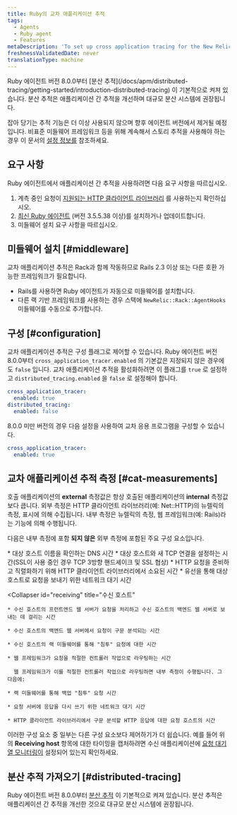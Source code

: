 ```yaml
---
title: Ruby의 교차 애플리케이션 추적
tags:
  - Agents
  - Ruby agent
  - Features
metaDescription: 'To set up cross application tracing for the New Relic Ruby agent, start here.'
freshnessValidatedDate: never
translationType: machine
---
```


<Callout variant="important">
  Ruby 에이전트 버전 8.0.0부터 [분산 추적](/docs/apm/distributed-tracing/getting-started/introduction-distributed-tracing) 이 기본적으로 켜져 있습니다. 분산 추적은 애플리케이션 간 추적을 개선하며 대규모 분산 시스템에 권장됩니다.

  잡아 당기는 추적 기능은 더 이상 사용되지 않으며 향후 에이전트 버전에서 제거될 예정입니다. 비표준 미들웨어 프레임워크 등을 위해 계속해서 스토리 추적을 사용해야 하는 경우 이 문서의 [설정 정보를](#configuration) 참조하세요.
</Callout>

## 요구 사항

Ruby 에이전트에서 애플리케이션 간 추적을 사용하려면 다음 요구 사항을 따르십시오.

1. 계측 중인 요청이 [지원되는 HTTP 클라이언트 라이브러리](/docs/ruby/ruby-http-clients) 를 사용하는지 확인하십시오.
2. [최신 Ruby 에이전트](/docs/ruby/ruby-agent-installation) (버전 3.5.5.38 이상)를 설치하거나 업데이트합니다.
3. 미들웨어 설치 요구 사항을 따르십시오.

## 미들웨어 설치 [#middleware]

교차 애플리케이션 추적은 Rack과 함께 작동하므로 Rails 2.3 이상 또는 다른 호환 가능한 프레임워크가 필요합니다.

* Rails를 사용하면 Ruby 에이전트가 자동으로 미들웨어를 설치합니다.
* 다른 랙 기반 프레임워크를 사용하는 경우 스택에 `NewRelic::Rack::AgentHooks` 미들웨어를 수동으로 추가합니다.

## 구성 [#configuration]

교차 애플리케이션 추적은 구성 플래그로 제어할 수 있습니다. Ruby 에이전트 버전 8.0.0부터 `cross_application_tracer.enabled` 의 기본값은 지정되지 않은 경우에도 `false` 입니다. 교차 애플리케이션 추적을 활성화하려면 이 플래그를 `true` 로 설정하고 `distributed_tracing.enabled` 을 `false` 로 설정해야 합니다.

```yaml
cross_application_tracer:
  enabled: true
distributed_tracing:
  enabled: false
```

8.0.0 미만 버전의 경우 다음 설정을 사용하여 교차 응용 프로그램을 구성할 수 있습니다.

```yaml
cross_application_tracer:
  enabled: true
```

## 교차 애플리케이션 추적 측정 [#cat-measurements]

호출 애플리케이션의 <DoNotTranslate>**external**</DoNotTranslate> 측정값은 항상 호출된 애플리케이션의 <DoNotTranslate>**internal**</DoNotTranslate> 측정값보다 큽니다. 외부 측정은 HTTP 클라이언트 라이브러리(예: Net::HTTP)의 뉴렐릭의 측정, 표시에 의해 수집됩니다. 내부 측정은 뉴렐릭의 측정, 웹 프레임워크(예: Rails)라는 기능에 의해 수행됩니다.

다음은 내부 측정에 포함 **되지 않은** 외부 측정에 포함된 주요 구성 요소입니다.

<CollapserGroup>
  <Collapser
    id="calling"
    title="앱 호출에서 대상 호스트로"
  >
    * 대상 호스트 이름을 확인하는 DNS 시간
    * 대상 호스트와 새 TCP 연결을 설정하는 시간(SSL이 사용 중인 경우 TCP 3방향 핸드셰이크 및 SSL 협상)
    * HTTP 요청을 준비하고 직렬화하기 위해 HTTP 클라이언트 라이브러리에서 소요된 시간
    * 유선을 통해 대상 호스트로 요청을 보내기 위한 네트워크 대기 시간
  </Collapser>

  <Collapser
    id="receiving"
    title="수신 호스트"
  >
    * 수신 호스트의 프런트엔드 웹 서버가 요청을 처리하고 수신 호스트의 백엔드 웹 서버로 보내는 데 걸리는 시간

    * 수신 호스트의 백엔드 웹 서버에서 요청이 구문 분석되는 시간

    * 수신 호스트의 랙 미들웨어를 통해 "침투" 요청에 대한 시간

    * 웹 프레임워크가 요청을 적절한 컨트롤러 작업으로 라우팅하는 시간

      웹 프레임워크가 이를 적절한 컨트롤러 작업으로 라우팅하면 내부 측정이 수행됩니다. 그 다음에:

    * 랙 미들웨어를 통해 백업 "침투" 요청 시간

    * 요청 서버에 응답을 다시 쓰기 위한 네트워크 대기 시간

    * HTTP 클라이언트 라이브러리에서 구문 분석할 HTTP 응답에 대한 요청 호스트의 시간
  </Collapser>
</CollapserGroup>

이러한 구성 요소 중 일부는 다른 구성 요소보다 제어하기가 더 쉽습니다. 예를 들어 위의 <DoNotTranslate>**Receiving host**</DoNotTranslate> 항목에 대한 타이밍을 캡처하려면 수신 애플리케이션에 [요청 대기열 모니터링이](/docs/features/configuring-request-queue-reporting) 설정되어 있는지 확인하세요.

## 분산 추적 가져오기 [#distributed-tracing]

Ruby 에이전트 버전 8.0.0부터 [분산 추적](/docs/apm/distributed-tracing/getting-started/introduction-distributed-tracing) 이 기본적으로 켜져 있습니다. 분산 추적은 애플리케이션 간 추적을 개선한 것으로 대규모 분산 시스템에 권장됩니다.